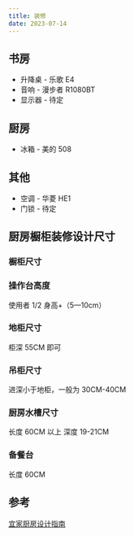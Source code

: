 ```yaml
---
title: 装修
date: 2023-07-14
---
```


## 书房

- 升降桌 - 乐歌 E4
- 音响 - 漫步者 R1080BT
- 显示器 - 待定

## 厨房

- 冰箱 - 美的 508

## 其他

- 空调 - 华菱 HE1
- 门锁 - 待定

## 厨房橱柜装修设计尺寸

### 橱柜尺寸

### 操作台高度

使用者 1/2 身高+（5—10cm）

### 地柜尺寸

柜深 55CM 即可

### 吊柜尺寸

进深小于地柜，一般为 30CM-40CM

### 厨房水槽尺寸

长度 60CM 以上
深度 19-21CM

### 备餐台

长度 60CM

## 参考

[宜家厨房设计指南](https://www.ikea.com/ca/en/files/pdf/d6/cb/d6cb87ce/fy21_apr_your_new_ikea_kitchen_planning_guide_en.pdf)
